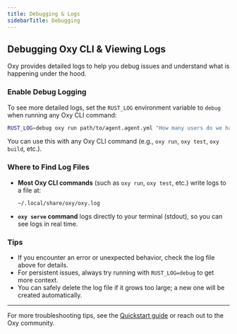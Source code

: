 ```yaml
---
title: Debugging & Logs
sidebarTitle: Debugging
---
```


## Debugging Oxy CLI & Viewing Logs

Oxy provides detailed logs to help you debug issues and understand what is happening under the hood.

### Enable Debug Logging

To see more detailed logs, set the `RUST_LOG` environment variable to `debug` when running any Oxy CLI command:

```bash
RUST_LOG=debug oxy run path/to/agent.agent.yml "How many users do we have?"
```

You can use this with any Oxy CLI command (e.g., `oxy run`, `oxy test`, `oxy build`, etc.).

### Where to Find Log Files

- **Most Oxy CLI commands** (such as `oxy run`, `oxy test`, etc.) write logs to a file at:
  
  ```
  ~/.local/share/oxy/oxy.log
  ```

- **`oxy serve` command** logs directly to your terminal (stdout), so you can see logs in real time.

### Tips
- If you encounter an error or unexpected behavior, check the log file above for details.
- For persistent issues, always try running with `RUST_LOG=debug` to get more context.
- You can safely delete the log file if it grows too large; a new one will be created automatically.

---

For more troubleshooting tips, see the [Quickstart guide](/docs/quickstart) or reach out to the Oxy community.
